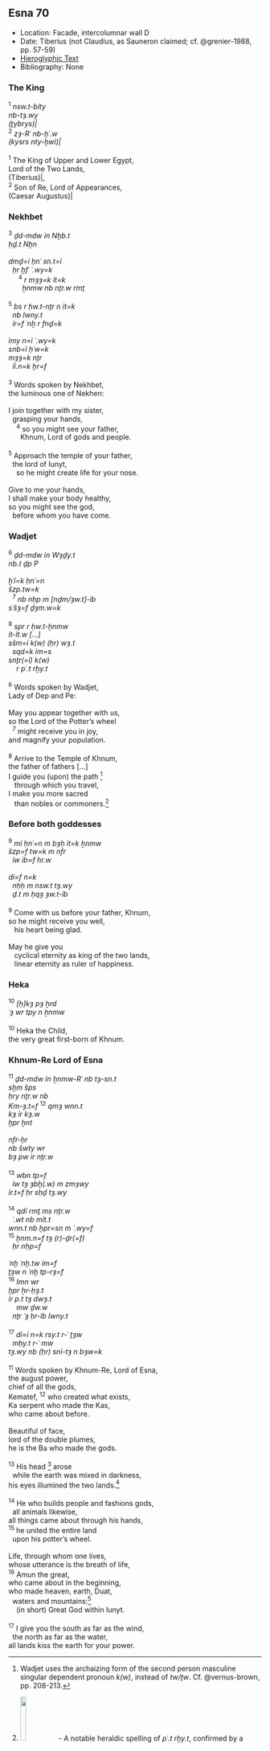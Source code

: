 ## Esna 70 {-}

- Location: Facade, intercolumnar wall D
- Date: Tiberius (not Claudius, as Sauneron claimed; cf. @grenier-1988, pp. 57-59)
- [Hieroglyphic Text](https://www.ifao.egnet.net/uploads/publications/enligne/Temples-Esna002.pdf#page=215){target="_blank"}
- Bibliography: None

<style>
  .col2 {
    columns: 2 300px;         /* number of columns and width in pixels*/
    -webkit-columns: 2 300px; /* chrome, safari */
    -moz-columns: 2 300px;    /* firefox */
    -webkit-column-break-inside: avoid;
    -page-break-inside: avoid;
    -break-inside: avoid;
  }

</style>

### The King {-}

<div class="col2">
| ^1^ *nsw.t-bỉty   *
| *nb-tȝ.wy  *
| *(ṯybrys)|  *
| ^2^ *zȝ-Rʿ nb-ḫʿ.w  *
| *(kysrs nty-ḫwỉ)|  *
|  
| ^1^ The King of Upper and Lower Egypt,
| Lord of the Two Lands,
| (Tiberius)|,
| ^2^ Son of Re, Lord of Appearances,
| (Caesar Augustus)|

</div>

### Nekhbet {-}

<div class="col2">
| ^3^ *ḏd-mdw ỉn Nḫb.t *
| *ḥḏ.t Nḫn  *
|   
| *dmḏ=ỉ ḥnʿ sn.t=ỉ *
|   *ḥr ḫfʿ ʿ.wy=k  *
|      ^4^ *r mȝȝ=k ỉt=k  *
|        *ẖnmw nb nṯr.w rmṯ  *
|   
| ^5^ *bs r ḥw.t-nṯr n ỉt=k   *
|   *nb Iwny.t  *
|   *ỉr=f ʿnḫ r fnḏ=k  *
|   
| *ỉmy n=ỉ ʿ.wy=k  *
| *snb=ỉ ḥʿw=k  *
| *mȝȝ=k nṯr  *
|   *ỉỉ.n=k ḫr=f  *
|  
| ^3^ Words spoken by Nekhbet,
| the luminous one of Nekhen:
| 
| I join together with my sister,
|   grasping your hands,
|     ^4^ so you might see your father,
|       Khnum, Lord of gods and people.
|       
| ^5^ Approach the temple of your father,
|   the lord of Iunyt,
|     so he might create life for your nose.
| 
| Give to me your hands,
| I shall make your body healthy,
| so you might see the god,
|   before whom you have come.


</div>


### Wadjet {-}
<div class="col2">  
| ^6^ *ḏd-mdw ỉn Wȝḏy.t *
| *nb.t ḏp P  *
|   
| *ḫʿỉ=k ḥnʿ=n  *
| *šzp.tw=k* 
|   ^7^ *nb nḥp m [nḏm/ȝw.t]-ỉb  *
| *sʿšȝ=f ḏȝm.w=k  *
|   
| ^8^ *spr r ḥw.t-ẖnmw  *
| *ỉt-ỉt.w [...]  *
| *sšm=ỉ k(w) (ḥr) wȝ.t  *
|   *sqd=k ỉm=s  *
| *snṯr(=ỉ) k(w) * 
|     *r pʿ.t rḫy.t  *
|  
| ^6^ Words spoken by Wadjet, 
| Lady of Dep and Pe:
|
| May you appear together with us,
| so the Lord of the Potter's wheel 
|   ^7^ might receive you in joy,
| and magnify your population.
|
| ^8^ Arrive to the Temple of Khnum,
| the father of fathers [...]
| I guide you (upon) the path [^fn-70-0]
|    through which you travel,
| I make you more sacred 
|    than nobles or commoners.[^fn-70-1]

</div>



### Before both goddesses {-}
<div class="col2">
| ^9^ *mỉ ḥnʿ=n m bȝḥ ỉt=k ẖnmw  *
| *šzp=f tw=k m nfr  *
|   *ỉw ỉb=f hr.w  *
|   
| *dỉ=f n=k *
|   *nḥḥ m nsw.t tȝ.wy  *
|   *ḏ.t m ḥqȝ ȝw.t-ỉb  *
|  
| ^9^ Come with us before your father, Khnum,
| so he might receive you well,
|    his heart being glad.
|
| May he give you
|    cyclical eternity as king of the two lands,
|    linear eternity as ruler of happiness.

</div>


### Heka {-}
<div class="col2"> 
| ^10^ *[ḥ]kȝ pȝ ẖrd  *
| *ʿȝ wr tpy n ẖnmw  *
|
| ^10^ Heka the Child,
| the very great first-born of Khnum.

</div>


### Khnum-Re Lord of Esna {-}
<div class="col2">
| ^11^ *ḏd-mdw ỉn ẖnmw-Rʿ nb tȝ-sn.t  *
| *sḫm šps  *
| *ḥry nṯr.w nb  *
| *Km-ȝ.t=f* ^12^ *qmȝ wnn.t  *
| *kȝ ỉr kȝ.w  *
| *ḫpr ḫnt  *
|  
| *nfr-ḥr* 
| *nb šwty wr  *
| *bȝ pw ỉr nṯr.w  *
|
| ^13^ *wbn tp=f  *
|   *ỉw tȝ ȝbḫ(.w) m zmȝwy  *
| *ỉr.t=f ḥr sḥḏ tȝ.wy  *
|   
| ^14^ *qdỉ rmṯ ms nṯr.w   *
|   *ʿ.wt nb mỉt.t  *
| *wnn.t nb ḫpr=sn m ʿ.wy=f  *
| ^15^ *ẖnm.n=f tȝ (r)-ḏr(=f)  *
|   *ḥr nḥp=f  *
|   
| *ʿnḫ ʿnḫ.tw ỉm=f  *
| *ṯȝw n ʿnḫ tp-rȝ=f  *
| ^16^ *Imn wr *
| *ḫpr ẖr-ḥȝ.t  *
| *ỉr p.t tȝ dwȝ.t *
|     *mw ḏw.w  *
|   *nṯr ʿȝ ḥr-ỉb Iwny.t  *
|   
| ^17^ *dỉ=ỉ n=k rsy.t r-ʿ ṯȝw  *
|   *mḥy.t r-ʿ mw  *
| *tȝ.wy nb (ḥr) snỉ-tȝ n bȝw=k  *
|  
| ^11^ Words spoken by Khnum-Re, Lord of Esna,
| the august power,
| chief of all the gods,
| Kematef, ^12^ who created what exists,
| Ka serpent who made the Kas,
| who came about before.
| 
| Beautiful of face, 
| lord of the double plumes,
| he is the Ba who made the gods.
| 
| ^13^ His head [^fn-70-2] arose 
|   while the earth was mixed in darkness,
| his eyes illumined the two lands.[^fn-70-3]
| 
| ^14^ He who builds people and fashions gods,
|   all animals likewise,
| all things came about through his hands,
| ^15^ he united the entire land
|   upon his potter's wheel.
| 
| Life, through whom one lives,
| whose utterance is the breath of life,
| ^16^ Amun the great, 
| who came about in the beginning,
| who made heaven, earth, Duat, 
|   waters and mountains:[^fn-70-4]
|     (in short) Great God within Iunyt.
|
| ^17^ I give you the south as far as the wind,
|   the north as far as the water,
| all lands kiss the earth for your power.

</div>

[^fn-70-0]: Wadjet uses the archaizing form of the second person masculine singular dependent pronoun *k(w)*, instead of *tw/ṯw*. Cf. @vernus-brown, pp. 208-213.

[^fn-70-1]: ![](images/70_1.png){width=15%} - A notable heraldic spelling of *pʿ.t rḫy.t*, confirmed by a fuller writing in [Esna 191],11:
![](images/70_4.png){width=25%}. 
The first sign is relatively common, but the latter has not been registered before. Typically, a person holding a small bird or goose writes *zȝw*, "Sais" (@kurth-1, p. 132, 25e). The current phonetic value is apparently derived from two geese in the word *rḫ.ty*, "washers" (Wb II, 448, 9-11). A similar goose appears in this word in Esna IV, 416, 2: ![](images/70_3.png){width=18%}

[^fn-70-2]: ![](images/70_2.png){width=15%} - Elsewhere at Esna, a similar animal head typically writes *ȝ.t*, "moment." This is most likely a hippopotamus head, which elsewhere writes *Dp*, "Buto", via substitution with the human head (@klotz-philae, p. 104, n. 136).

[^fn-70-3]: The same cosmic event, the initial creation of light by Khnum, is described in greater detail in *Esna* II 17, 12-15, with a direct parallel to this text: "while the earth was mixed in darkness (*ỉw tȝ ȝbḫ(.w) m zmȝwy*) (...) he opened his eyes, and light came into being immediately (*ptḥ.n=f ỉr.ty=f ḫpr wyn ḥr-ʿ*); cf. @pichel, pp. 34-39.  The text previously mentioned Kematef, the first serpent god who remains in Nun; his successor, Irita, is typically the one who rises from Nun, head first, to create light and solidify the earth: @klotz-caesar, pp. 122-125. Just like Amun in Thebes, Khnum at Esna embodied both "generations" of the creator.

[^fn-70-4]: Typical epithets of Amun in the Graeco-Roman period, who is usually "lord" of this list of celestial regions: @klotz-caesar, p. 60, with n. 104. Applied to Amun elewhere at *Esna* II, 25, 8-9; *Esna* VI, 487, 10-11; 518, 8-9.